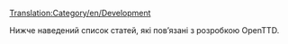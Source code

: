 [[Translation:Category/en/Development]]

Нижче наведений список статей, які пов’язані з розробкою OpenTTD.

{{uk/Archive/OpenTTD/Основна стаття}}